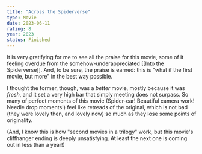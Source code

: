```yaml
---
title: "Across the Spiderverse"
type: Movie
date: 2023-06-11
rating: 8
year: 2023
status: Finished
---
```


It is very gratifying for me to see all the praise for this movie, some of it feeling overdue from the somehow-underappreciated
[[Into the Spiderverse]]. And, to be sure, the praise is earned: this is "what if the first movie, but more" in the best way
possible.

I thought the former, though, was a _better_ movie, mostly because it was _fresh_, and it set a very high bar that simply meeting
does not surpass. So many of perfect moments of this movie (Spider-car! Beautiful camera work! Needle drop moments!) feel like retreads
of the original, which is not bad (they were lovely then, and lovely now) so much as they lose some points of originality.

(And, I know this is how "second movies in a trilogy" work, but this movie's cliffhanger ending is deeply unsatisfying. At least the next
one is coming out in less than a year!)
